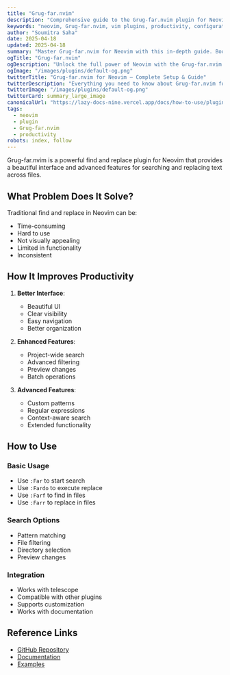 ```yaml
---
title: "Grug-far.nvim"
description: "Comprehensive guide to the Grug-far.nvim plugin for Neovim. Learn setup, features, and best practices to enhance your workflow."
keywords: "neovim, Grug-far.nvim, vim plugins, productivity, configuration"
author: "Soumitra Saha"
date: 2025-04-18
updated: 2025-04-18
summary: "Master Grug-far.nvim for Neovim with this in-depth guide. Boost your coding productivity and editor experience."
ogTitle: "Grug-far.nvim"
ogDescription: "Unlock the full power of Neovim with the Grug-far.nvim plugin. Step-by-step instructions and expert tips."
ogImage: "/images/plugins/default-og.png"
twitterTitle: "Grug-far.nvim for Neovim – Complete Setup & Guide"
twitterDescription: "Everything you need to know about Grug-far.nvim for Neovim. Installation, configuration, and pro tips."
twitterImage: "/images/plugins/default-og.png"
twitterCard: summary_large_image
canonicalUrl: "https://lazy-docs-nine.vercel.app/docs/how-to-use/plugins/grug-far.nvim"
tags:
  - neovim
  - plugin
  - Grug-far.nvim
  - productivity
robots: index, follow
---
```


Grug-far.nvim is a powerful find and replace plugin for Neovim that provides a beautiful interface and advanced features for searching and replacing text across files.

## What Problem Does It Solve?

Traditional find and replace in Neovim can be:

- Time-consuming
- Hard to use
- Not visually appealing
- Limited in functionality
- Inconsistent

## How It Improves Productivity

1. **Better Interface**:

   - Beautiful UI
   - Clear visibility
   - Easy navigation
   - Better organization

2. **Enhanced Features**:

   - Project-wide search
   - Advanced filtering
   - Preview changes
   - Batch operations

3. **Advanced Features**:
   - Custom patterns
   - Regular expressions
   - Context-aware search
   - Extended functionality

## How to Use

### Basic Usage

- Use `:Far` to start search
- Use `:Fardo` to execute replace
- Use `:Farf` to find in files
- Use `:Farr` to replace in files

### Search Options

- Pattern matching
- File filtering
- Directory selection
- Preview changes

### Integration

- Works with telescope
- Compatible with other plugins
- Supports customization
- Works with documentation

## Reference Links

- [GitHub Repository](https://github.com/MagicDuck/grug-far.nvim)
- [Documentation](https://github.com/MagicDuck/grug-far.nvim#-features)
- [Examples](https://github.com/MagicDuck/grug-far.nvim#-usage)
